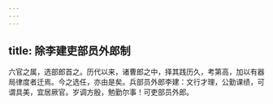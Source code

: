 ```yaml
---
---
---
```

title: 除李建吏部员外郎制
---



六官之属，选部郎首之。历代以来，诸曹郎之中，择其践历久，考第高，加以有器局律度者迁焉。今之选任，亦由是矣。兵部员外郎李建：文行才理，公勤课绩，可谓具美，宜居厥官。岁调方殷，勉勤尔事！可吏部员外郎。
